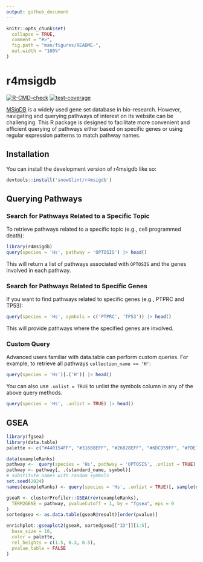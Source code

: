 ```yaml
---
output: github_document
---
```


<!-- README.md is generated from README.Rmd. Please edit that file -->

```r
knitr::opts_chunk$set(
  collapse = TRUE,
  comment = "#>",
  fig.path = "man/figures/README-",
  out.width = "100%"
)
```

# r4msigdb

<!-- badges: start -->
[![R-CMD-check](https://github.com/snowGlint/r4msigdb/actions/workflows/R-CMD-check.yaml/badge.svg)](https://github.com/snowGlint/r4msigdb/actions/workflows/R-CMD-check.yaml)
[![test-coverage](https://github.com/snowGlint/r4msigdb/actions/workflows/test-coverage.yaml/badge.svg)](https://github.com/snowGlint/r4msigdb/actions/workflows/test-coverage.yaml)
<!-- badges: end -->

[MSigDB](https://www.gsea-msigdb.org/gsea/msigdb/) is a widely used gene set database in bio-research. However, navigating and querying pathways of interest on its website can be challenging. This R package is designed to facilitate more convenient and efficient querying of pathways either based on specific genes or using regular expression patterns to match pathway names.

## Installation

You can install the development version of r4msigdb like so:

```r
devtools::install('snowGlint/r4msigdb')
```

## Querying Pathways

### Search for Pathways Related to a Specific Topic

To retrieve pathways related to a specific topic (e.g., cell programmed death):

```r
library(r4msigdb)
query(species = 'Hs', pathway = 'OPTOSIS') |> head()
```

This will return a list of pathways associated with `OPTOSIS` and the genes involved in each pathway.

### Search for Pathways Related to Specific Genes

If you want to find pathways related to specific genes (e.g., PTPRC and TP53):

```r
query(species = 'Hs', symbols = c('PTPRC', 'TP53')) |> head()
```

This will provide pathways where the specified genes are involved.

### Custom Query

Advanced users familiar with data.table can perform custom queries. For example, to retrieve all pathways `collection_name == 'H'`:

```r
query(species = 'Hs')[.('H')] |> head()
```

You can also use `.unlist = TRUE` to unlist the symbols column in any of the above query methods.

```r
query(species = 'Hs', .unlist = TRUE) |> head()
```

## GSEA

```r
library(fgsea)
library(data.table)
palette <- c("#440154FF", "#31688EFF", "#26828EFF", "#6DCD59FF", "#FDE725FF")

data(exampleRanks)
pathway <-  query(species = 'Hs', pathway = 'OPTOSIS', .unlist = TRUE)
pathway <- pathway[, .(standard_name, symbol)]
# substitute names with random symbols
set.seed(2024)
names(exampleRanks) <- query(species = 'Hs', .unlist = TRUE)[, sample(unique(symbol), length(exampleRanks))]

gseaR <- clusterProfiler::GSEA(rev(exampleRanks),
  TERM2GENE = pathway, pvalueCutoff = 1, by = "fgsea", eps = 0
)
sortedgsea <- as.data.table(gseaR@result)[order(pvalue)]

enrichplot::gseaplot2(gseaR, sortedgsea[["ID"]][1:5],
  base_size = 10,
  color = palette,
  rel_heights = c(1.5, 0.3, 0.5),
  pvalue_table = FALSE
)
```
